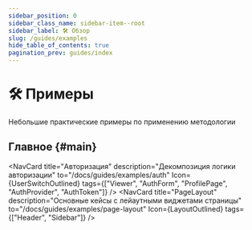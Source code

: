 ```yaml
---
sidebar_position: 0
sidebar_class_name: sidebar-item--root
sidebar_label: 🛠 Обзор
slug: /guides/examples
hide_table_of_contents: true
pagination_prev: guides/index
---
```


# 🛠 Примеры

<p class="summary">
Небольшие практические примеры по применению методологии
</p>

## Главное {#main}


<NavCard
    title="Авторизация"
    description="Декомпозиция логики авторизации"
    to="/docs/guides/examples/auth"
    Icon={UserSwitchOutlined}
    tags={["Viewer", "AuthForm", "ProfilePage", "AuthProvider", "AuthToken"]}
/>
<NavCard
    title="PageLayout"
    description="Основные кейсы с лейаутными виджетами страницы"
    to="/docs/guides/examples/page-layout"
    Icon={LayoutOutlined}
    tags={["Header", "Sidebar"]}
/>
<NavCard
    title="Типы"
    description="Где стоит располагать типы? Каких видов они бывают в контексте FSD?"
    to="/docs/guides/examples/types"
    Icon={FontSizeOutlined}
/>
